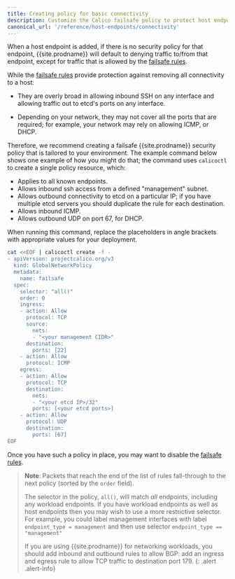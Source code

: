 ```yaml
---
title: Creating policy for basic connectivity
description: Customize the Calico failsafe policy to protect host endpoints.
canonical_url: '/reference/host-endpoints/connectivity'
---
```


When a host endpoint is added, if there is no security policy for that
endpoint, {{site.prodname}} will default to denying traffic to/from that endpoint,
except for traffic that is allowed by the [failsafe rules](/reference/host-endpoints/failsafe).

While the [failsafe rules](/reference/host-endpoints/failsafe) provide protection against removing all
connectivity to a host:

-   They are overly broad in allowing inbound SSH on any interface and
    allowing traffic out to etcd's ports on any interface.
    
-   Depending on your network, they may not cover all the ports that are
    required; for example, your network may rely on allowing ICMP,
    or DHCP.

Therefore, we recommend creating a failsafe {{site.prodname}} security policy that
is tailored to your environment. The example command below shows one
example of how you might do that; the command uses `calicoctl` to create a single 
policy resource, which:

  - Applies to all known endpoints.
  - Allows inbound ssh access from a defined "management" subnet.
  - Allows outbound connectivity to etcd on a particular IP; if
    you have multiple etcd servers you should duplicate the rule
    for each destination.
  - Allows inbound ICMP.
  - Allows outbound UDP on port 67, for DHCP.

When running this command, replace the placeholders in angle brackets with
appropriate values for your deployment.
<!-- -->

```bash
cat <<EOF | calicoctl create -f -
- apiVersion: projectcalico.org/v3
  kind: GlobalNetworkPolicy
  metadata:
    name: failsafe
  spec:
    selector: "all()"
    order: 0
    ingress:
    - action: Allow
      protocol: TCP
      source:
        nets:
        - "<your management CIDR>"
      destination:
        ports: [22]
    - action: Allow
      protocol: ICMP
    egress:
    - action: Allow
      protocol: TCP
      destination:
        nets:
        - "<your etcd IP>/32"
        ports: [<your etcd ports>]
    - action: Allow
      protocol: UDP
      destination:
        ports: [67]
EOF
```

Once you have such a policy in place, you may want to disable the
[failsafe rules](/reference/host-endpoints/failsafe).

> **Note**: Packets that reach the end of the list of rules fall-through to the 
> next policy (sorted by the `order` field).
>
> The selector in the policy, `all()`, will match *all* endpoints,
> including any workload endpoints. If you have workload endpoints as
> well as host endpoints then you may wish to use a more restrictive
> selector. For example, you could label management interfaces with
> label `endpoint_type = management` and then use selector
> `endpoint_type == "management"`
>
> If you are using {{site.prodname}} for networking workloads, you should add
> inbound and outbound rules to allow BGP:  add an ingress and egress rule
> to allow TCP traffic to destination port 179.
{: .alert .alert-info}

